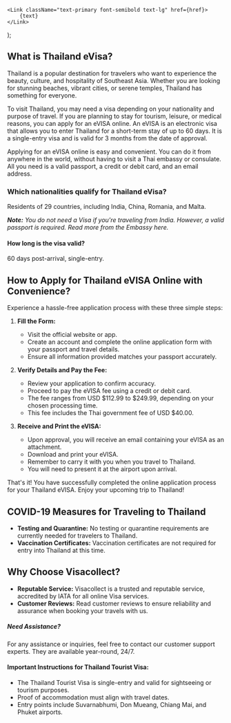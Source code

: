 
    <Link className="text-primary font-semibold text-lg" href={href}>
        {text}
    </Link>
);

## What is Thailand eVisa?

Thailand is a popular destination for travelers who want to experience the beauty, culture, and hospitality of Southeast Asia. Whether you are looking for stunning beaches, vibrant cities, or serene temples, Thailand has something for everyone.

To visit Thailand, you may need a visa depending on your nationality and purpose of travel. If you are planning to stay for tourism, leisure, or medical reasons, you can apply for an eVISA online. An eVISA is an electronic visa that allows you to enter Thailand for a short-term stay of up to 60 days. It is a single-entry visa and is valid for 3 months from the date of approval.

Applying for an eVISA online is easy and convenient. You can do it from anywhere in the world, without having to visit a Thai embassy or consulate. All you need is a valid passport, a credit or debit card, and an email address.

### Which nationalities qualify for Thailand eVisa?

Residents of 29 countries, including India, China, Romania, and Malta.

_**Note:** You do not need a Visa if you're traveling from India. However, a valid passport is required. Read more from the Embassy here._

#### How long is the visa valid?

60 days post-arrival, single-entry.

## How to Apply for Thailand eVISA Online with Convenience?

Experience a hassle-free application process with these three simple steps:

1. **Fill the Form:**

    - Visit the official website or app.
    - Create an account and complete the online application form with your passport and travel details.
    - Ensure all information provided matches your passport accurately.

2. **Verify Details and Pay the Fee:**

    - Review your application to confirm accuracy.
    - Proceed to pay the eVISA fee using a credit or debit card.
    - The fee ranges from USD $112.99 to $249.99, depending on your chosen processing time.
    - This fee includes the Thai government fee of USD $40.00.

3. **Receive and Print the eVISA:**
    - Upon approval, you will receive an email containing your eVISA as an attachment.
    - Download and print your eVISA.
    - Remember to carry it with you when you travel to Thailand.
    - You will need to present it at the airport upon arrival.

That's it! You have successfully completed the online application process for your Thailand eVISA. Enjoy your upcoming trip to Thailand!

<LinkText text="Apply for your Thailand Visa online now!" href="#" />

## COVID-19 Measures for Traveling to Thailand

-   **Testing and Quarantine:** No testing or quarantine requirements are currently needed for travelers to Thailand.
-   **Vaccination Certificates:** Vaccination certificates are not required for entry into Thailand at this time.

## Why Choose Visacollect?

-   **Reputable Service:** Visacollect is a trusted and reputable service, accredited by IATA for all online Visa services.
-   **Customer Reviews:** Read customer reviews to ensure reliability and assurance when booking your travels with us.

##### Need Assistance?

For any assistance or inquiries, feel free to contact our customer support experts. They are available year-round, 24/7.

#### Important Instructions for Thailand Tourist Visa:

-   The Thailand Tourist Visa is single-entry and valid for sightseeing or tourism purposes.
-   Proof of accommodation must align with travel dates.
-   Entry points include Suvarnabhumi, Don Mueang, Chiang Mai, and Phuket airports.

